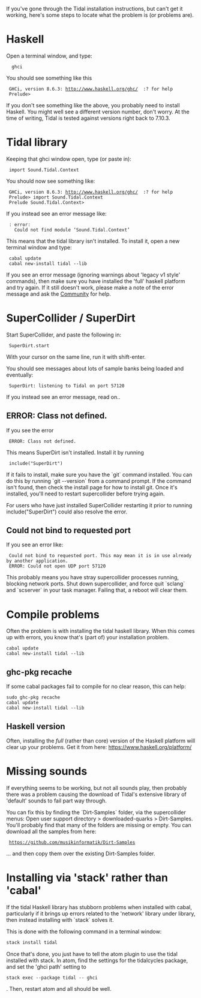 <langages/>
If you've gone through the Tidal installation instructions, but can't get it working, here's some steps to locate what the problem is (or problems are).

= Haskell =

Open a terminal window, and type:

   ghci

You should see something like this

  GHCi, version 8.6.3: http://www.haskell.org/ghc/  :? for help
  Prelude> 

If you don't see something like the above, you probably need to install Haskell. You might well see a different version number, don't worry. At the time of writing, Tidal is tested against versions right back to 7.10.3.

= Tidal library =

Keeping that ghci window open, type (or paste in):

  import Sound.Tidal.Context

You should now see something like:

  GHCi, version 8.6.3: http://www.haskell.org/ghc/  :? for help
  Prelude> import Sound.Tidal.Context
  Prelude Sound.Tidal.Context> 

If you instead see an error message like:

  <no location info>: error:
    Could not find module ‘Sound.Tidal.Context’

This means that the tidal library isn't installed. To install it, open a new terminal window and type:

  cabal update
  cabal new-install tidal --lib

If you see an error message (ignoring warnings about 'legacy v1 style' commands), then make sure you have installed the 'full' haskell platform and try again. If it still doesn't work, please make a note of the error message and ask the [[Community]] for help.

= SuperCollider / SuperDirt =

Start SuperCollider, and paste the following in:

  SuperDirt.start

With your cursor on the same line, run it with shift-enter.

You should see messages about lots of sample banks being loaded and eventually:

  SuperDirt: listening to Tidal on port 57120

If you instead see an error message, read on..

== ERROR: Class not defined. ==

If you see the error

  ERROR: Class not defined.

This means SuperDirt isn't installed. Install it by running

  include("SuperDirt")

If it fails to install, make sure you have the `git` command installed. You can do this by running `git --version` from a command prompt. If the command isn't found, then check the install page for how to install git. Once it's installed, you'll need to restart supercollider before trying again.

For users who have just installed SuperCollider restarting it prior to running include("SuperDirt") could also resolve the error.

== Could not bind to requested port ==

If you see an error like:

  Could not bind to requested port. This may mean it is in use already by another application.
  ERROR: Could not open UDP port 57120

This probably means you have stray supercollider processes running, blocking network ports. Shut down supercollider, and force quit `sclang` and `scserver` in your task manager. Failing that, a reboot will clear them.

= Compile problems =

Often the problem is with installing the tidal haskell library. When this comes up with errors, you know that's (part of) your installation problem.

<source lang="shell">
cabal update
cabal new-install tidal --lib
</source>

== ghc-pkg recache ==

If some cabal packages fail to compile for no clear reason, this can help:

<source lang="shell">
sudo ghc-pkg recache
cabal update
cabal new-install tidal --lib
</source>

== Haskell version ==

Often, installing the ''full'' (rather than core) version of the Haskell platform will clear up your problems. Get it from here: https://www.haskell.org/platform/

= Missing sounds =

If everything seems to be working, but not all sounds play, then probably there was a problem causing the download of Tidal's extensive library of 'default' sounds to fail part way through.

You can fix this by finding the `Dirt-Samples` folder, via the supercollider menus: Open user support directory > downloaded-quarks > Dirt-Samples. You'll probably find that many of the folders are missing or empty. You can download all the samples from here:
  https://github.com/musikinformatik/Dirt-Samples

... and then copy them over the existing Dirt-Samples folder.

= Installing via 'stack' rather than 'cabal' =

If the tidal Haskell library has stubborn problems when installed with cabal, particularly if it brings up errors related to the 'network' library under library, then instead installing with `stack` solves it.

This is done with the following command in a terminal window:

<source lang="bash">
stack install tidal
</source>

Once that's done, you just have to tell the atom plugin to use the tidal installed with stack. In atom, find the settings for the tidalcycles package, and set the 'ghci path' setting to <source inline>stack exec --package tidal -- ghci</source>. Then, restart atom and all should be well.
